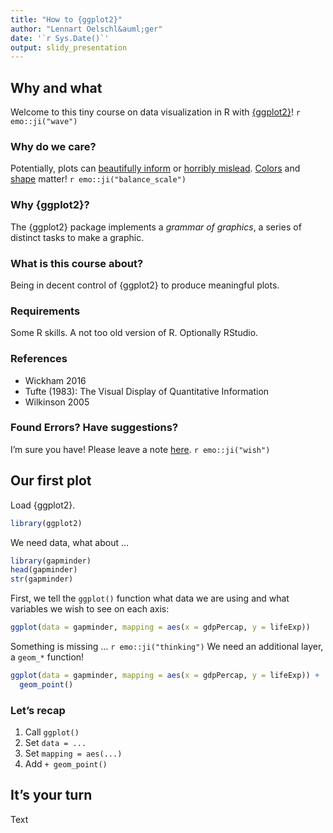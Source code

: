 ```yaml
---
title: "How to {ggplot2}"
author: "Lennart Oelschl&auml;ger"
date: '`r Sys.Date()`'
output: slidy_presentation
---
```

  
## Why and what 

Welcome to this tiny course on data visualization in R with [{ggplot2}](https://ggplot2.tidyverse.org/)! `r emo::ji("wave")`

### Why do we care?

Potentially, plots can [beautifully inform](https://en.wikipedia.org/wiki/Charles_Joseph_Minard#The_map_of_Napoleon's_Russian_campaign) or [horribly mislead](https://en.wikipedia.org/wiki/Misleading_graph#Truncated_graph). [Colors](https://michaelbach.de/ot) and [shape](http://vis.stanford.edu/files/2010-MTurk-CHI.pdf) matter! `r emo::ji("balance_scale")`

### Why {ggplot2}?

The {ggplot2} package implements a *grammar of graphics*, a series of distinct tasks to make a graphic.

### What is this course about?

Being in decent control of {ggplot2} to produce meaningful plots. 

### Requirements

Some R skills. A not too old version of R. Optionally RStudio.

### References

- Wickham 2016
- Tufte (1983): The Visual Display of Quantitative Information
- Wilkinson 2005

### Found Errors? Have suggestions?

I'm sure you have! Please leave a note [here](). `r emo::ji("wish")`

## Our first plot

Load {ggplot2}.

```r
library(ggplot2)
```

We need data, what about ...

```r
library(gapminder)
head(gapminder)
str(gapminder)
```

First, we tell the `ggplot()` function what data we are using and what variables we wish to see on each axis:

```r
ggplot(data = gapminder, mapping = aes(x = gdpPercap, y = lifeExp)) 
```

Something is missing ... `r emo::ji("thinking")` We need an additional layer, a `geom_*` function!

```r
ggplot(data = gapminder, mapping = aes(x = gdpPercap, y = lifeExp)) +
  geom_point()
```

### Let's recap

1. Call `ggplot()`
2. Set `data = ...`
3. Set `mapping = aes(...)`
4. Add `+ geom_point()`

## It's your turn

Text
